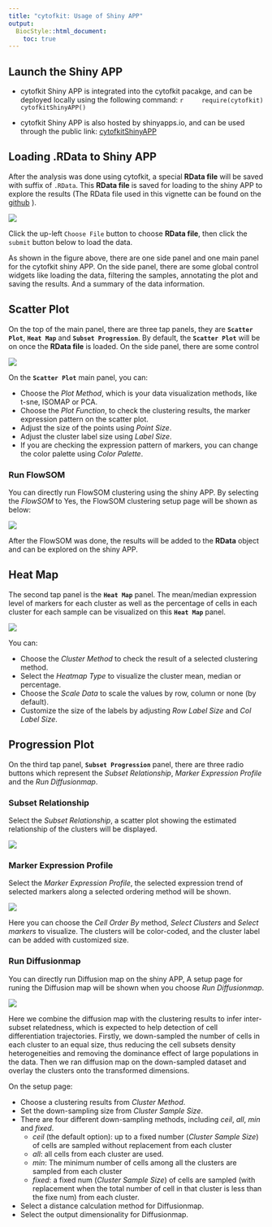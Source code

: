 ```yaml
---
title: "cytofkit: Usage of Shiny APP"
output:
  BiocStyle::html_document:
    toc: true
---
```

<!--
%% \VignetteEngine{knitr::rmarkdown}
%\VignetteIndexEntry{ShinyAPP tutorial}
-->


## Launch the Shiny APP

- cytofkit Shiny APP is integrated into the cytofkit pacakge, and can be deployed locally using the following command:
    ```r
    require(cytofkit)
    cytofkitShinyAPP()
    ```

- cytofkit Shiny APP is also hosted by shinyapps.io, and can be used through the public link: [cytofkitShinyAPP](https://chenhao.shinyapps.io/cytofkitShinyAPP/) 

## Loading .RData to Shiny APP     

After the analysis was done using cytofkit, a special **RData file** will be saved with suffix of `.RData`. This **RData file** is saved for loading to the shiny APP to explore the results (The RData file used in this vignette can be found on the [github](https://github.com/JinmiaoChenLab/cytofkit_analysis_data_code) ). 

![](load2shiny.png)

Click the up-left `Choose File` button to choose **RData file**, then click the `submit` button below to load the data. 

As shown in the figure above, there are one side panel and one main panel for the cytofkit shiny APP. On the side panel, there are some global control widgets like loading the data, filtering the samples, annotating the plot and saving the results. And a summary of the data information. 

## Scatter Plot   

On the top of the main panel, there are three tap panels, they are **`Scatter Plot`**, **`Heat Map`** and **`Subset Progression`**. By default, the **`Scatter Plot`** will be on once the **RData file** is loaded. On the side panel, there are some control 

![](scatterPlot.png)

On the **`Scatter Plot`** main panel, you can: 

- Choose the *Plot Method*, which is your data visualization methods, like t-sne, ISOMAP or PCA.   
- Choose the *Plot Function*, to check the clustering results, the marker expression pattern on the scatter plot.   
- Adjust the size of the points using *Point Size*.   
- Adjust the cluster label size using *Label Size*.
- If you are checking the expression pattern of markers, you can change the color palette using *Color Palette*.

### Run FlowSOM

You can directly run FlowSOM clustering using the shiny APP. By selecting the *FlowSOM* to Yes, the FlowSOM clustering setup page will be shown as below:

![](run_FlowSOM.png)

After the FlowSOM was done, the results will be added to the **RData** object and can be explored on the shiny APP. 


## Heat Map

The second tap panel is the **`Heat Map`** panel. The mean/median expression level of markers for each cluster as well as the percentage of cells in each cluster for each sample can be visualized on this **`Heat Map`** panel.

![](heatmap.png)

You can:   

- Choose the *Cluster Method* to check the result of a selected clustering method.   
- Select the *Heatmap Type* to visualize the cluster mean, median or percentage.  
- Choose the *Scale Data* to scale the values by row, column or none (by default).  
- Customize the size of the labels by adjusting *Row Label Size* and *Col Label Size*.  

## Progression Plot     

On the third tap panel, **`Subset Progression`** panel, there are three radio buttons which represent the *Subset Relationship*, *Marker Expression Profile* and the *Run Diffusionmap*. 

### Subset Relationship

Select the *Subset Relationship*, a scatter plot showing the estimated relationship of the clusters will be displayed.

![](progressionPlot.png)


### Marker Expression Profile

Select the *Marker Expression Profile*, the selected expression trend of selected markers along a selected ordering method will be shown.

![](marker_expression_profile.png)


Here you can choose the *Cell Order By* method, *Select Clusters* and *Select markers* to visualize. The clusters will be color-coded, and the cluster label can be added with customized size.

### Run Diffusionmap

You can directly run Diffusion map on the shiny APP, A setup page for runing the Diffusion map will be shown when you choose *Run Diffusionmap*.

![](run_Diffusionmap.png)

Here we combine the diffusion map with the clustering results to infer inter-subset relatedness, which is expected to help detection of cell differentiation trajectories. Firstly, we down-sampled the number of cells in each cluster to an equal size, thus reducing the cell subsets density heterogeneities and removing the dominance effect of large populations in the data. Then we ran diffusion map on the down-sampled dataset and overlay the clusters onto the transformed dimensions. 

On the setup page:

- Choose a clustering results from *Cluster Method*.    
- Set the down-sampling size from *Cluster Sample Size*.    
- There are four different down-sampling methods, including *ceil*, *all*, *min* and *fixed*. 
    + *ceil* (the default option): up to a fixed number (*Cluster Sample Size*) of cells are sampled without replacement from each cluster
    + *all*: all cells from each cluster are used.
    +  *min*: The minimum number of cells among all the clusters are sampled from each cluster 
    + *fixed*: a fixed num (*Cluster Sample Size*) of cells are sampled (with replacement when the total number of cell in that cluster is less than the fixe num) from each cluster.
- Select a distance calculation method for Diffusionmap.
- Select the output dimensionality for Diffusionmap.


